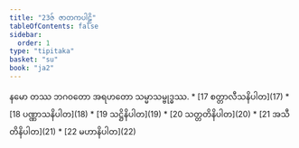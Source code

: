 ```yaml
---
title: "23ဇ် ဇာတကပါဠိ"
tableOfContents: false
sidebar:
  order: 1
type: "tipitaka"
basket: "su"
book: "ja2"
---
```


<Paragraph number="1" type="center" book="ja2">
နမော တဿ ဘဂဝတော အရဟတော သမ္မာသမ္ဗုဒ္ဓဿ.

</Paragraph>

<TableOfContents book="ja2" section="23">
* [17 စတ္တာလီသနိပါတ](17)
* [18 ပဏ္ဏာသနိပါတ](18)
* [19 သဋ္ဌိနိပါတ](19)
* [20 သတ္တတိနိပါတ](20)
* [21 အသီတိနိပါတ](21)
* [22 မဟာနိပါတ](22)
</TableOfContents>